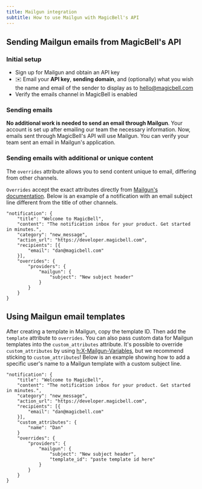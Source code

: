 ```yaml
---
title: Mailgun integration
subtitle: How to use Mailgun with MagicBell's API
---
```


## Sending Mailgun emails from MagicBell's API

### Initial setup

- Sign up for Mailgun and obtain an API key
- ✉️ Email your **API key**, **sending domain**, and (optionally) what you wish the name and email of the sender to display as to hello@magicbell.com
- Verify the emails channel in MagicBell is enabled

### Sending emails

**No additional work is needed to send an email through Mailgun**. Your account is set up after emailing our team the necessary information. Now, emails sent through MagicBell's API will use Mailgun. You can verify your team sent an email in Mailgun's application.

### Sending emails with additional or unique content

The `overrides` attribute allows you to send content unique to email, differing from other channels.

`Overrides` accept the exact attributes directly from [Mailgun's documentation](https://documentation.mailgun.com/en/latest/api-sending.html#sending). Below is an example of a notification with an email subject line different from the title of other channels.

```shell hideHeader
"notification": {
    "title": "Welcome to MagicBell",
    "content": "The notification inbox for your product. Get started in minutes.",
    "category": "new_message",
    "action_url": "https://developer.magicbell.com",
    "recipients": [{
        "email": "dan@magicbell.com"
    }],
    "overrides": {
        "providers": {
            "mailgun": {
                "subject": "New subject header"
            }
        }
    }
}
```

## Using Mailgun email templates

After creating a template in Mailgun, copy the template ID. Then add the `template` attribute to `overrides`. You can also pass custom data for Mailgun templates into the `custom_attributes` attribute. It's possible to override `custom_attributes` by using [h:X-Mailgun-Variables](https://documentation.mailgun.com/en/latest/user_manual.html#templates), but we recommend sticking to `custom_attributes`! Below is an example showing how to add a specific user's name to a Mailgun template with a custom subject line.

```shell hideHeader
"notification": {
    "title": "Welcome to MagicBell",
    "content": "The notification inbox for your product. Get started in minutes.",
    "category": "new_message",
    "action_url": "https://developer.magicbell.com",
    "recipients": [{
        "email": "dan@magicbell.com"
    }],
    "custom_attributes": {
        "name": "Dan"
    }
    "overrides": {
        "providers": {
            "mailgun": {
                "subject": "New subject header",
                "template_id": "paste template id here"
            }
        }
    }
}
```
